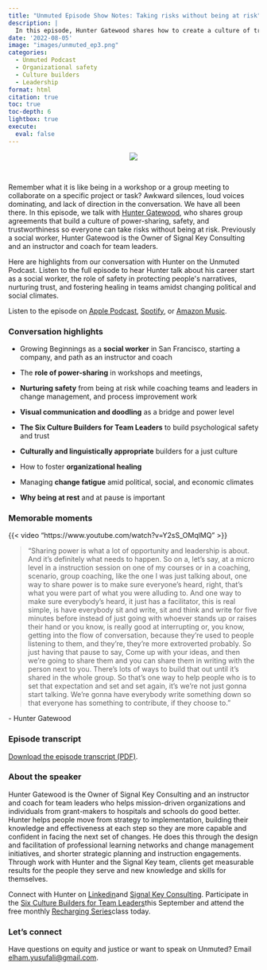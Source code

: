 ```yaml
---
title: "Unmuted Episode Show Notes: Taking risks without being at risk"
description: |
  In this episode, Hunter Gatewood shares how to create a culture of trust and power-sharing in group settings so everyone to can take risks safely. Discover practical strategies for fostering safety, nurturing trust, and managing change effectively. Listen now on Apple Podcasts, Spotify, or Amazon Music.
date: '2022-08-05'
image: "images/unmuted_ep3.png"
categories:
  - Unmuted Podcast
  - Organizational safety
  - Culture builders
  - Leadership
format: html
citation: true
toc: true
toc-depth: 6
lightbox: true
execute:
  eval: false
---
```


<center>![](images/unmuted_ep3.png)</center>

<br>

Remember what it is like being in a workshop or a group meeting to collaborate on a specific project or task? Awkward silences, loud voices dominating, and lack of direction in the conversation. We have all been there. In this episode, we talk with [[Hunter Gatewood]{.underline}](https://www.linkedin.com/in/hgatewood), who shares group agreements that build a culture of power-sharing, safety, and trustworthiness so everyone can take risks without being at risk. Previously a social worker, Hunter Gatewood is the Owner of Signal Key Consulting and an instructor and coach for team leaders.

Here are highlights from our conversation with Hunter on the Unmuted Podcast. Listen to the full episode to hear Hunter talk about his career start as a social worker, the role of safety in protecting people\'s narratives, nurturing trust, and fostering healing in teams amidst changing political and social climates.

Listen to the episode on [[Apple Podcast]{.underline}](https://apple.co/3zGHLZ7), [[Spotify]{.underline}](https://spoti.fi/3xXa4RP), or [[Amazon Music]{.underline}](https://amzn.to/3yiDOZf).

### Conversation highlights

-   Growing Beginnings as a **social worker** in San Francisco, starting a company, and path as an instructor and coach

-   The **role of power-sharing** in workshops and meetings,

-   **Nurturing safety** from being at risk while coaching teams and leaders in change management, and process improvement work

-   **Visual communication and doodling** as a bridge and power level

-   **The Six Culture Builders for Team Leaders** to build psychological safety and trust

-   **Culturally and linguistically appropriate** builders for a just culture

-   How to foster **organizational healing**

-   Managing **change fatigue** amid political, social, and economic climates

-   **Why being at rest** and at pause is important

### Memorable moments

{{< video "https://www.youtube.com/watch?v=Y2sS_OMqlMQ" >}}

> "Sharing power is what a lot of opportunity and leadership is about. And it's definitely what needs to happen. So on a, let's say, at a micro level in a instruction session on one of my courses or in a coaching, scenario, group coaching, like the one I was just talking about, one way to share power is to make sure everyone's heard, right, that's what you were part of what you were alluding to. And one way to make sure everybody's heard, it just has a facilitator, this is real simple, is have everybody sit and write, sit and think and write for five minutes before instead of just going with whoever stands up or raises their hand or you know, is really good at interrupting or, you know, getting into the flow of conversation, because they're used to people listening to them, and they're, they're more extroverted probably. So just having that pause to say, Come up with your ideas, and then we're going to share them and you can share them in writing with the person next to you. There's lots of ways to build that out until it's shared in the whole group. So that's one way to help people who is to set that expectation and set and set again, it's we're not just gonna start talking. We're gonna have everybody write something down so that everyone has something to contribute, if they choose to."

\- Hunter Gatewood

### Episode transcript

[Download the episode transcript (PDF)](images/unmuted_ep3_transcript.pdf).

### About the speaker

Hunter Gatewood is the Owner of Signal Key Consulting and an instructor and coach for team leaders who helps mission-driven organizations and individuals from grant-makers to hospitals and schools do good better. Hunter helps people move from strategy to implementation, building their knowledge and effectiveness at each step so they are more capable and confident in facing the next set of changes. He does this through the design and facilitation of professional learning networks and change management initiatives, and shorter strategic planning and instruction engagements. Through work with Hunter and the Signal Key team, clients get measurable results for the people they serve and new knowledge and skills for themselves.

Connect with Hunter on [[Linkedin]{.underline}](https://www.linkedin.com/in/hgatewood)and [[Signal Key Consulting]{.underline}](https://www.signalkey.com/). Participate in the [[Six Culture Builders for Team Leaders]{.underline}](https://www.signalkey.com/courses-community)this September and attend the free monthly [[Recharging Series]{.underline}](https://www.signalkey.com/courses-community)class today.

### Let's connect

Have questions on equity and justice or want to speak on Unmuted? Email [elham.yusufali\@gmail.com](mailto:elham.yusufali@gmail.com).
